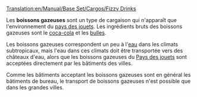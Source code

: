 [[Translation:en/Manual/Base Set/Cargos/Fizzy Drinks]]

{{fr/Cargaison|nom=Boisson gazeuse
|image=en/FizzyDrinks.png|produit=[[fr/Manual/Base Set/Industries/Usine de boisson gazeuse|Usine de boissons gazeuses]]
|accepté=[[fr/Manual/Ville|Ville]]
}}

Les '''boissons gazeuses''' sont un type de cargaison qui n'apparaît que l'environnement du [[fr/Manual/Climat#Pays des jouets|pays des jouets]]. Les ingrédients bruts des boissons gazeuses sont le [[fr/Coca-cola|coca-cola]] et les [[fr/Bulle|bulles]].

Les boissons gazeuses correspondent un peu à l'[[fr/Manual/Base Set/Cargos/Eau|eau]] dans les climats subtropicaux, mais l'eau dans ces climats doit être transportée vers des châteaux d'eau, alors que les boissons gazeuses du [[fr/Manual/Climat#Pays des jouets|Pays des jouets]] sont acceptées directement par les bâtiments des villes.

Comme les bâtiments acceptant les boissons gazeuses sont en général les bâtiments de bureau, le transport de boissons gazeuses n'est possible que dans les grandes villes.